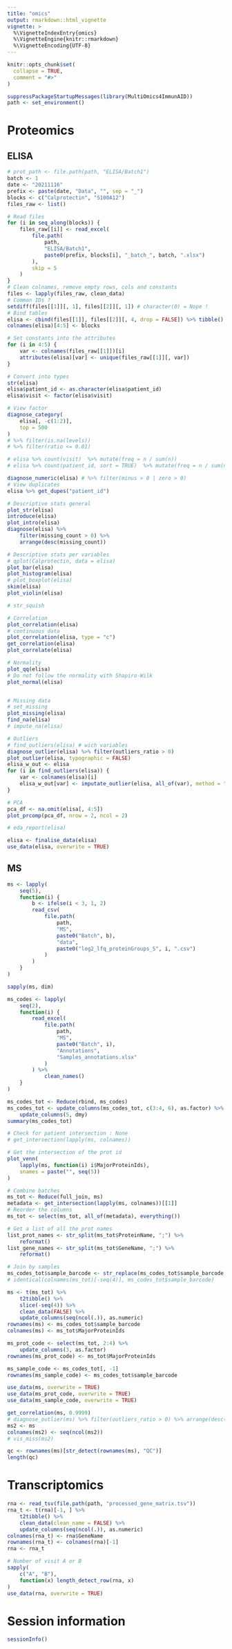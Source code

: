 ```yaml
---
title: "omics"
output: rmarkdown::html_vignette
vignette: >
  %\VignetteIndexEntry{omics}
  %\VignetteEngine{knitr::rmarkdown}
  %\VignetteEncoding{UTF-8}
---
```


```r
knitr::opts_chunk$set(
  collapse = TRUE,
  comment = "#>"
)
```

```r
suppressPackageStartupMessages(library(MultiOmics4ImmunAID))
path <- set_environment()
```

# Proteomics

## ELISA

```r
# prot_path <- file.path(path, "ELISA/Batch1")
batch <- 1
date <- "20211116"
prefix <- paste(date, "Data", "", sep = "_")
blocks <- c("Calprotectin", "S100A12")
files_raw <- list()

# Read files
for (i in seq_along(blocks)) {
    files_raw[[i]] <- read_excel(
        file.path(
            path,
            "ELISA/Batch1",
            paste0(prefix, blocks[i], "_batch_", batch, ".xlsx")
        ),
        skip = 5
    )
}
# Clean colnames, remove empty rows, cols and constants
files <- lapply(files_raw, clean_data)
# Common IDs ?
setdiff(files[[1]][, 1], files[[2]][, 1]) # character(0) = Nope !
# Bind tables
elisa <- cbind(files[[1]], files[[2]][, 4, drop = FALSE]) %>% tibble()
colnames(elisa)[4:5] <- blocks

# Set constants into the attributes
for (i in 4:5) {
    var <- colnames(files_raw[[1]])[i]
    attributes(elisa)[var] <- unique(files_raw[[1]][, var])
}

# Convert into types
str(elisa)
elisa$patient_id <- as.character(elisa$patient_id)
elisa$visit <- factor(elisa$visit)

# View factor
diagnose_category(
    elisa[, -c(1:2)],
    top = 500
)
# %>% filter(is.na(levels))
# %>% filter(ratio <= 0.01)

# elisa %>% count(visit)  %>% mutate(freq = n / sum(n))
# elisa %>% count(patient_id, sort = TRUE)  %>% mutate(freq = n / sum(n))

diagnose_numeric(elisa) # %>% filter(minus > 0 | zero > 0)
# View duplicates
elisa %>% get_dupes("patient_id")

# Descriptive stats general
plot_str(elisa)
introduce(elisa)
plot_intro(elisa)
diagnose(elisa) %>%
    filter(missing_count > 0) %>%
    arrange(desc(missing_count))

# Descriptive stats per variables
# qplot(Calprotectin, data = elisa)
plot_bar(elisa)
plot_histogram(elisa)
# plot_boxplot(elisa)
skim(elisa)
plot_violin(elisa)

# str_squish

# Correlation
plot_correlation(elisa)
# continuous data
plot_correlation(elisa, type = "c")
get_correlation(elisa)
plot_correlate(elisa)

# Normality
plot_qq(elisa)
# Do not follow the normality with Shapiro-Wilk
plot_normal(elisa)


# Missing data
# set_missing
plot_missing(elisa)
find_na(elisa)
# impute_na(elisa)

# Outliers
# find_outliers(elisa) # wich variables
diagnose_outlier(elisa) %>% filter(outliers_ratio > 0)
plot_outlier(elisa, typographic = FALSE)
elisa_w_out <- elisa
for (i in find_outliers(elisa)) {
    var <- colnames(elisa)[i]
    elisa_w_out[var] <- imputate_outlier(elisa, all_of(var), method = "mean")
}

# PCA
pca_df <- na.omit(elisa[, 4:5])
plot_prcomp(pca_df, nrow = 2, ncol = 2)

# eda_report(elisa)

elisa <- finalise_data(elisa)
use_data(elisa, overwrite = TRUE)
```

## MS
```r
ms <- lapply(
    seq(5),
    function(i) {
        b <- ifelse(i < 3, 1, 2)
        read_csv(
            file.path(
                path,
                "MS",
                paste0("Batch", b),
                "data",
                paste0("log2_lfq_proteinGroups_S", i, ".csv")
            )
        )
    }
)

sapply(ms, dim)

ms_codes <- lapply(
    seq(2),
    function(i) {
        read_excel(
            file.path(
                path,
                "MS",
                paste0("Batch", i),
                "Annotations",
                "Samples_annotations.xlsx"
            )
        ) %>%
            clean_names()
    }
)

ms_codes_tot <- Reduce(rbind, ms_codes)
ms_codes_tot <- update_columns(ms_codes_tot, c(3:4, 6), as.factor) %>%
    update_columns(5, dmy)
summary(ms_codes_tot)

# Check for patient intersection : None
# get_intersection(lapply(ms, colnames))

# Get the intersection of the prot id
plot_venn(
    lapply(ms, function(i) i$MajorProteinIds),
    snames = paste("", seq(5))
)

# Combine batches
ms_tot <- Reduce(full_join, ms)
metadata <- get_intersection(lapply(ms, colnames))[[1]]
# Reorder the columns
ms_tot <- select(ms_tot, all_of(metadata), everything())

# Get a list of all the prot names
list_prot_names <- str_split(ms_tot$ProteinName, ";") %>%
    reformat()
list_gene_names <- str_split(ms_tot$GeneName, ";") %>%
    reformat()

# Join by samples
ms_codes_tot$sample_barcode <- str_replace(ms_codes_tot$sample_barcode, "_", "-")
# identical(colnames(ms_tot)[-seq(4)], ms_codes_tot$sample_barcode)

ms <- t(ms_tot) %>%
    t2tibble() %>%
    slice(-seq(4)) %>%
    clean_data(FALSE) %>%
    update_columns(seq(ncol(.)), as.numeric)
rownames(ms) <- ms_codes_tot$sample_barcode
colnames(ms) <- ms_tot$MajorProteinIds

ms_prot_code <- select(ms_tot, 2:4) %>%
    update_columns(3, as.factor)
rownames(ms_prot_code) <- ms_tot$MajorProteinIds

ms_sample_code <- ms_codes_tot[, -1]
rownames(ms_sample_code) <- ms_codes_tot$sample_barcode

use_data(ms, overwrite = TRUE)
use_data(ms_prot_code, overwrite = TRUE)
use_data(ms_sample_code, overwrite = TRUE)

get_correlation(ms, 0.9999)
# diagnose_outlier(ms) %>% filter(outliers_ratio > 0) %>% arrange(desc(outliers_ratio)) %>% select(-c(2, 4))
ms2 <- ms
colnames(ms2) <- seq(ncol(ms2))
# vis_miss(ms2)

qc <- rownames(ms)[str_detect(rownames(ms), "QC")]
length(qc)
```

# Transcriptomics
```r
rna <- read_tsv(file.path(path, "processed_gene_matrix.tsv"))
rna_t <- t(rna)[-1, ] %>%
    t2tibble() %>%
    clean_data(clean_name = FALSE) %>%
    update_columns(seq(ncol(.)), as.numeric)
colnames(rna_t) <- rna$GeneName
rownames(rna_t) <- colnames(rna)[-1]
rna <- rna_t

# Number of visit A or B
sapply(
    c("A", "B"),
    function(x) length_detect_row(rna, x)
)
use_data(rna, overwrite = TRUE)
```

# Session information
```r
sessionInfo()
```
